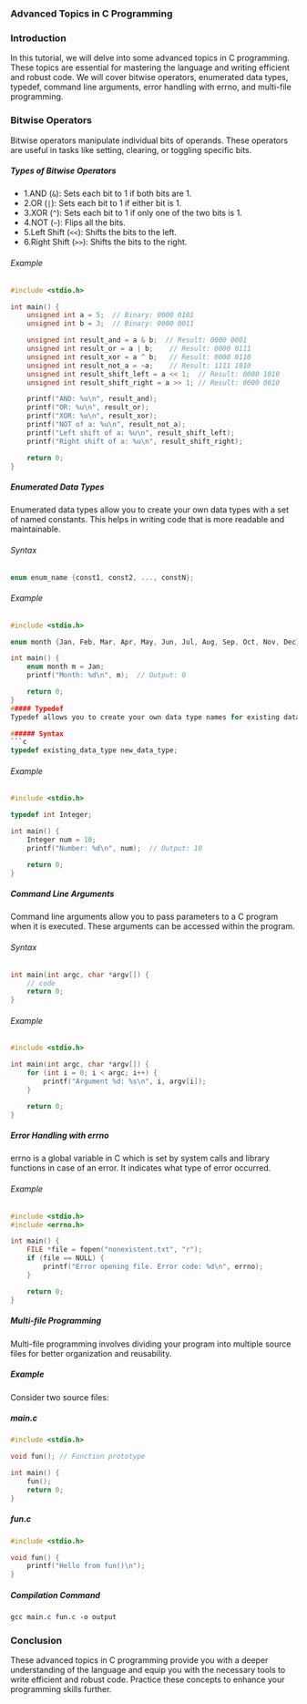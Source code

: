### Advanced Topics in C Programming
### Introduction
In this tutorial, we will delve into some advanced topics in C programming. These topics are essential for mastering the language and writing efficient and robust code. We will cover bitwise operators, enumerated data types, typedef, command line arguments, error handling with errno, and multi-file programming.

### Bitwise Operators
Bitwise operators manipulate individual bits of operands. These operators are useful in tasks like setting, clearing, or toggling specific bits.

##### Types of Bitwise Operators
- 1.AND (`&`): Sets each bit to 1 if both bits are 1.
- 2.OR (`|`): Sets each bit to 1 if either bit is 1.
- 3.XOR (`^`): Sets each bit to 1 if only one of the two bits is 1.
- 4.NOT (`~`): Flips all the bits.
- 5.Left Shift (`<<`): Shifts the bits to the left.
- 6.Right Shift (`>>`): Shifts the bits to the right.
###### Example
```c
#include <stdio.h>

int main() {
    unsigned int a = 5;  // Binary: 0000 0101
    unsigned int b = 3;  // Binary: 0000 0011

    unsigned int result_and = a & b;  // Result: 0000 0001
    unsigned int result_or = a | b;    // Result: 0000 0111
    unsigned int result_xor = a ^ b;   // Result: 0000 0110
    unsigned int result_not_a = ~a;    // Result: 1111 1010
    unsigned int result_shift_left = a << 1;  // Result: 0000 1010
    unsigned int result_shift_right = a >> 1; // Result: 0000 0010

    printf("AND: %u\n", result_and);
    printf("OR: %u\n", result_or);
    printf("XOR: %u\n", result_xor);
    printf("NOT of a: %u\n", result_not_a);
    printf("Left shift of a: %u\n", result_shift_left);
    printf("Right shift of a: %u\n", result_shift_right);

    return 0;
}
```
##### Enumerated Data Types
Enumerated data types allow you to create your own data types with a set of named constants. This helps in writing code that is more readable and maintainable.

###### Syntax
```c
enum enum_name {const1, const2, ..., constN};
```
###### Example
```c
#include <stdio.h>

enum month {Jan, Feb, Mar, Apr, May, Jun, Jul, Aug, Sep, Oct, Nov, Dec};

int main() {
    enum month m = Jan;
    printf("Month: %d\n", m);  // Output: 0

    return 0;
}
##### Typedef
Typedef allows you to create your own data type names for existing data types. This improves code readability and maintainability.

###### Syntax
```c
typedef existing_data_type new_data_type;
```
###### Example
```c
#include <stdio.h>

typedef int Integer;

int main() {
    Integer num = 10;
    printf("Number: %d\n", num);  // Output: 10

    return 0;
}
```
##### Command Line Arguments
Command line arguments allow you to pass parameters to a C program when it is executed. These arguments can be accessed within the program.

###### Syntax
```c
int main(int argc, char *argv[]) {
    // code
    return 0;
}
```
###### Example
```c
#include <stdio.h>

int main(int argc, char *argv[]) {
    for (int i = 0; i < argc; i++) {
        printf("Argument %d: %s\n", i, argv[i]);
    }

    return 0;
}
```
##### Error Handling with errno
errno is a global variable in C which is set by system calls and library functions in case of an error. It indicates what type of error occurred.

###### Example
```c
#include <stdio.h>
#include <errno.h>

int main() {
    FILE *file = fopen("nonexistent.txt", "r");
    if (file == NULL) {
        printf("Error opening file. Error code: %d\n", errno);
    }

    return 0;
}
```
##### Multi-file Programming
Multi-file programming involves dividing your program into multiple source files for better organization and reusability.

##### Example
Consider two source files:

##### main.c

```c
#include <stdio.h>

void fun(); // Function prototype

int main() {
    fun();
    return 0;
}
```
##### fun.c
```c
#include <stdio.h>

void fun() {
    printf("Hello from fun()\n");
}
```
##### Compilation Command

```css
gcc main.c fun.c -o output
```
### Conclusion
These advanced topics in C programming provide you with a deeper understanding of the language and equip you with the necessary tools to write efficient and robust code. Practice these concepts to enhance your programming skills further.
